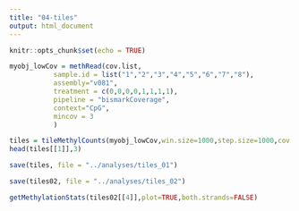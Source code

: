 ```yaml
---
title: "04-tiles"
output: html_document
---
```


```r
knitr::opts_chunk$set(echo = TRUE)
```


```r
myobj_lowCov = methRead(cov.list,
           sample.id = list("1","2","3","4","5","6","7","8"),
           assembly="v081",
           treatment = c(0,0,0,0,1,1,1,1),
           pipeline = "bismarkCoverage",
           context="CpG",
           mincov = 3
           )

```
```r
tiles = tileMethylCounts(myobj_lowCov,win.size=1000,step.size=1000,cov.bases = 10)
head(tiles[[1]],3)
```


```r
save(tiles, file = "../analyses/tiles_01")
```

```r
save(tiles02, file = "../analyses/tiles_02")
```




```r
getMethylationStats(tiles02[[4]],plot=TRUE,both.strands=FALSE)

```